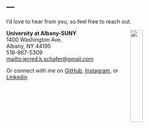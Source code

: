 ---
---

<link rel="stylesheet" href="styles.css" type="text/css">
<link rel="stylesheet" href="academicicons/css/academicons.min.css"/>

I'd love to hear from you, so feel free to reach out.

<img src="images/logo_A1_cmyk_black-gold.jpg" style="width:25%; margin-right: 50px" align="right">

**University at Albany-SUNY**<br>
1400 Washington Ave.<br>
Albany, NY 44195<br>
518-867-5309<br>
[mailto:jerred.k.schafer@gmail.com](jerred.k.schafer@gmail.com)<br>

Or connect with me on [GitHub](https://github.com/jkschafer), [Instagram](https://www.instagram.com/jerredkschafer/), or [Linkedin](https://www.linkedin.com/in/jerred-schafer-26784a1b0/)

